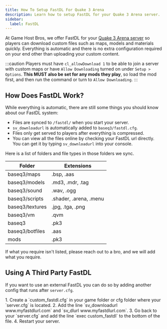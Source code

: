 ```yaml
---
title: How To Setup FastDL For Quake 3 Arena
description: Learn how to setup FastDL for your Quake 3 Arena server.
sidebar:
  label: FastDL
---
```


At Game Host Bros, we offer FastDL for your [Quake 3 Arena server](https://www.gamehostbros.com/quake-3-arena-server-hosting/) so players can download custom files such as maps, models and materials quickly. Everything is automatic and there is no extra configuration required on your end other than uploading your custom content. 

:::caution
Players must have `cl_allowDownload 1` to be able to join a server with custom maps or have `Allow Downloading` turned on under `Setup > Options`. **This MUST also be set for any mods they play**, so load the mod first, and then run the command or turn to `Allow Downloading`.
:::

## How Does FastDL Work?
While everything is automatic, there are still some things you should know about our FastDL system:
- Files are synced to `/fastdl/` when you start your server.
- `sv_downloadurl` is automatically added to `baseq3/fastdl.cfg`.
- Files only get served to players after everything is compressed.
- You can view all the files online by checking your FastDL url directly. You can get it by typing `sv_downloadurl` into your console.

Here is a list of folders and file types in those folders we sync.

| Folder | Extensions |
|--------|------------|
| baseq3/maps | .bsp, .aas |
| baseq3/models | .md3, .mdr, .tag |
| baseq3/sound | .wav, .ogg |
| baseq3/scripts | .shader, .arena, .menu |
| baseq3/textures | .jpg, .tga, .png |
| baseq3/vm | .qvm |
| baseq3 | .pk3 |
| baseq3/botfiles | .aas |
| mods | .pk3 |

If what you require isn't listed, please reach out to a bro, and we will add what you require.

## Using A Third Party FastDL
If you want to use an external FastDL you can do so by adding another config that runs after `server.cfg`.

<Steps>
1. Create a `custom_fastdl.cfg` in your game folder or cfg folder where your `server.cfg` is located.
2. Add the line `sv_downloadurl www.myfastdlurl.com` and `sv_dlurl www.myfastdlurl.com`.
3. Go back to your `server.cfg` and add the line `exec custom_fastdl` to the bottom of the file.
4. Restart your server. 
</Steps>